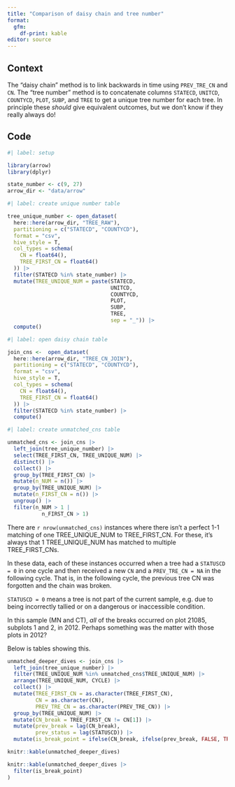 ```yaml
---
title: "Comparison of daisy chain and tree number"
format: 
  gfm: 
    df-print: kable
editor: source
---
```


## Context

The "daisy chain" method is to link backwards in time using `PREV_TRE_CN` and `CN`. The "tree number" method is to concatenate columns `STATECD`, `UNITCD`, `COUNTYCD`, `PLOT`, `SUBP`, and `TREE` to get a unique tree number for each tree. In principle these _should_ give equivalent outcomes, but we don't know if they really always do!

## Code 

```r
#| label: setup

library(arrow)
library(dplyr)

state_number <- c(9, 27)
arrow_dir <- "data/arrow"

```


```r
#| label: create unique number table

tree_unique_number <- open_dataset(
  here::here(arrow_dir, "TREE_RAW"),
  partitioning = c("STATECD", "COUNTYCD"),
  format = "csv",
  hive_style = T,
  col_types = schema(
    CN = float64(),
    TREE_FIRST_CN = float64()
  )) |>
  filter(STATECD %in% state_number) |>
  mutate(TREE_UNIQUE_NUM = paste(STATECD,
                                 UNITCD,
                                 COUNTYCD,
                                 PLOT,
                                 SUBP,
                                 TREE, 
                                 sep = "_")) |>
  compute()
```


```r
#| label: open daisy chain table

join_cns <-  open_dataset(
  here::here(arrow_dir, "TREE_CN_JOIN"),
  partitioning = c("STATECD", "COUNTYCD"),
  format = "csv",
  hive_style = T,
  col_types = schema(
    CN = float64(),
    TREE_FIRST_CN = float64()
  )) |>
  filter(STATECD %in% state_number) |>
  compute()

```


```r
#| label: create unmatched_cns table

unmatched_cns <- join_cns |>
  left_join(tree_unique_number) |>
  select(TREE_FIRST_CN, TREE_UNIQUE_NUM) |> 
  distinct() |>
  collect() |> 
  group_by(TREE_FIRST_CN) |>
  mutate(n_NUM = n()) |>
  group_by(TREE_UNIQUE_NUM) |>
  mutate(n_FIRST_CN = n()) |>
  ungroup() |>
  filter(n_NUM > 1 |
           n_FIRST_CN > 1)


```

There are `r nrow(unmatched_cns)` instances where there isn't a perfect 1-1 matching of one TREE_UNIQUE_NUM to TREE_FIRST_CN. 
For these, it's always that 1 TREE_UNIQUE_NUM has matched to multiple TREE_FIRST_CNs. 


In these data, each of these instances occurred when a tree had a `STATUSCD = 0` in one cycle and then received a new `CN` and a `PREV_TRE_CN = NA` in the following cycle. 
That is, in the following cycle, the previous tree CN was forgotten and the chain was broken. 

`STATUSCD = 0` means a tree is not part of the current sample, e.g. due to being incorrectly tallied or on a dangerous or inaccessible condition. 

In this sample (MN and CT), _all_ of the breaks occurred on plot 21085, subplots 1 and 2, in 2012. Perhaps something was the matter with those plots in 2012?

Below is tables showing this.

```r

unmatched_deeper_dives <- join_cns |>
  left_join(tree_unique_number) |>
  filter(TREE_UNIQUE_NUM %in% unmatched_cns$TREE_UNIQUE_NUM) |>
  arrange(TREE_UNIQUE_NUM, CYCLE) |>
  collect() |>
  mutate(TREE_FIRST_CN = as.character(TREE_FIRST_CN),
         CN = as.character(CN),
         PREV_TRE_CN = as.character(PREV_TRE_CN)) |>
  group_by(TREE_UNIQUE_NUM) |>
  mutate(CN_break = TREE_FIRST_CN != CN[1]) |>
  mutate(prev_break = lag(CN_break),
         prev_status = lag(STATUSCD)) |>
  mutate(is_break_point = ifelse(CN_break, ifelse(prev_break, FALSE, TRUE), FALSE)) 

knitr::kable(unmatched_deeper_dives)

knitr::kable(unmatched_deeper_dives |>
  filter(is_break_point)
)

```